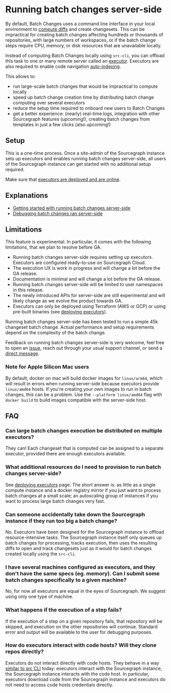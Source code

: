 # Running batch changes server-side

By default, Batch Changes uses a command line interface in your local environment to [compute diffs](/batch_changes/explanations/how_src_executes_a_batch_spec) and create changesets. This can be impractical for creating batch changes affecting hundreds or thousands of repositories, with large numbers of workspaces, or if the batch change steps require CPU, memory, or disk resources that are unavailable locally.

Instead of computing Batch Changes locally using `src-cli`, you can offload this task to one or many remote server called an [executor](/admin/executors/deploy_executors). Executors are also required to enable code navigation [auto-indexing](/code_navigation/explanations/auto_indexing).

This allows to:

- run large-scale batch changes that would be impractical to compute locally
- speed up batch change creation time by distributing batch change computing over several executors
- reduce the setup time required to onboard new users to Batch Changes
- get a better experience: (nearly) real-time logs, integration with other Sourcegraph features (upcoming!), creating batch changes from templates in just a few clicks (also upcoming!)

## Setup

This is a one-time process. Once a site-admin of the Sourcegraph instance sets up executors and enables running batch changes server-side, all users of the Sourcegraph instance can get started with no additional setup required.

Make sure that [executors are deployed and are online](/admin/executors/deploy_executors).

## Explanations

- [Getting started with running batch changes server-side](/batch_changes/explanations/server_side_getting_started)
- [Debugging batch changes ran server-side](/batch_changes/explanations/server_side_debugging)

## Limitations

This feature is experimental. In particular, it comes with the following limitations, that we plan to resolve before GA.

- Running batch changes server-side requires setting up executors. Executors are configured ready-to-use on Sourcegraph Cloud.
- The execution UX is work in progress and will change a lot before the GA release.
- Documentation is minimal and will change a lot before the GA release.
- Running batch changes server-side will be limited to user namespaces in this release.
- The newly introduced APIs for server-side are still experimental and will likely change as we evolve the product towards GA.
- Executors can only be deployed using Terraform (AWS or GCP) or using pre-built binaries (see [deploying executors](/admin/executors/deploy_executors)).

Running batch changes server-side has been tested to run a simple 45k changeset batch change. Actual performance and setup requirements depend on the complexity of the batch change.

Feedback on running batch changes server-side is very welcome, feel free to open an [issue](https://github.com/sourcegraph/sourcegraph/issues), reach out through your usual support channel, or send a [direct message](https://twitter.com/MaloMarrec).

### Note for Apple Silicon Mac users

By default, docker on mac will build docker images for `linux/arm64`, which will result in errors when running server-side because executors provide `linux/amd64` hosts. If you're creating your own images to run in batch changes, this can be a problem. Use the `--platform linux/amd64` flag with `docker build` to build images compatible with the server-side host.

## FAQ

### Can large batch changes execution be distributed on multiple executors?

They can! Each changeset that is computed can be assigned to a separate executor, provided there are enough executors available.

### What additional resources do I need to provision to run batch changes server-side?

See [deploying executors](/admin/executors/deploy_executors) page. The short answer is: as little as a single compute instance and a docker registry mirror if you just want to process batch changes at a small scale; an autoscaling group of instances if you want to process large batch changes very fast.

### Can someone accidentally take down the Sourcegraph instance if they run too big a batch change?

No. Executors have been designed for the Sourcegraph instance to offload resource-intensive tasks. The Sourcegraph instance itself only queues up batch changes for processing, tracks execution, then uses the resulting diffs to open and track changesets just as it would for batch changes created locally using the `src-cli`.

### I have several machines configured as executors, and they don't have the same specs (eg. memory). Can I submit some batch changes specifically to a given machine?

No, for now all executors are equal in the eyes of Sourcegraph. We suggest using only one type of machine.

### What happens if the execution of a step fails?

If the execution of a step on a given repository fails, that repository will be skipped, and execution on the other repositories will continue. Standard error and output will be available to the user for debugging purposes.

### How do executors interact with code hosts? Will they clone repos directly?

Executors do not interact directly with code hosts. They behave in a way [similar to src CLI](/batch_changes/explanations/how_src_executes_a_batch_spec) today: executors interact with the Sourcegraph instance, the Sourcegraph instance interacts with the code host. In particular, executors download code from the Sourcegraph instance and executors do not need to access code hosts credentials directly.
